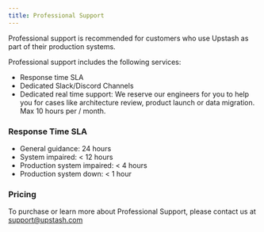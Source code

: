 ```yaml
---
title: Professional Support
---
```


Professional support is recommended for customers who use Upstash as part of
their production systems.

Professional support includes the following services:

- Response time SLA
- Dedicated Slack/Discord Channels
- Dedicated real time support: We reserve our engineers for you to help you for
  cases like architecture review, product launch or data migration. Max 10 hours
  per / month.

### Response Time SLA

- General guidance: 24 hours
- System impaired: < 12 hours
- Production system impaired: < 4 hours
- Production system down: < 1 hour

### Pricing

To purchase or learn more about Professional Support, please contact us at support@upstash.com
